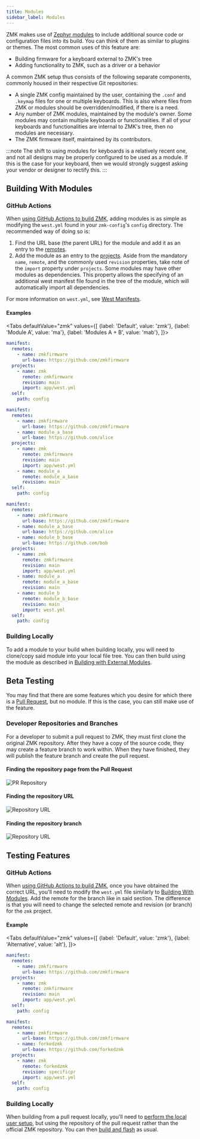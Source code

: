 ```yaml
---
title: Modules
sidebar_label: Modules
---
```



ZMK makes use of [Zephyr modules](https://docs.zephyrproject.org/3.5.0/develop/modules.html) to include additional source code or configuration files into its build. You can think of them as similar to plugins or themes. The most common uses of this feature are:

- Building firmware for a keyboard external to ZMK's tree
- Adding functionality to ZMK, such as a driver or a behavior

A common ZMK setup thus consists of the following separate components, commonly housed in their respective Git repositories:

- A single ZMK config maintained by the user, containing the `.conf` and `.keymap` files for one or multiple keyboards. This is also where files from ZMK or modules should be overridden/modified, if there is a need.
- Any number of ZMK modules, maintained by the module's owner. Some modules may contain multiple keyboards or functionalities. If all of your keyboards and functionalities are internal to ZMK's tree, then no modules are necessary.
- The ZMK firmware itself, maintained by its contributors.

:::note
The shift to using modules for keyboards is a relatively recent one, and not all designs may be properly configured to be used as a module. If this is the case for your keyboard, then we would strongly suggest asking your vendor or designer to rectify this.
:::

## Building With Modules

### GitHub Actions

When [using GitHub Actions to build ZMK](../getting-started/user-setup.mdx), adding modules is as simple as modifying the `west.yml` found in your `zmk-config`'s `config` directory. The recommended way of doing so is:

1. Find the URL base (the parent URL) for the module and add it as an entry to the [remotes](https://docs.zephyrproject.org/3.5.0/develop/west/manifest.html#remotes).
2. Add the module as an entry to the [projects](https://docs.zephyrproject.org/3.5.0/develop/west/manifest.html#projects).
   Aside from the mandatory `name`, `remote`, and the commonly used `revision` properties, take note of the `import` property under `projects`. Some modules may have other modules as dependencies. This property allows the specifying of an additional west manifest file found in the tree of the module, which will automatically import all dependencies.

For more information on `west.yml`, see [West Manifests](https://docs.zephyrproject.org/3.5.0/develop/west/manifest.html).

#### Examples

<Tabs
defaultValue="zmk"
values={[
{label: 'Default', value: 'zmk'},
{label: 'Module A', value: 'ma'},
{label: 'Modules A + B', value: 'mab'},
]}>
<TabItem value="zmk">

```yaml
manifest:
  remotes:
    - name: zmkfirmware
      url-base: https://github.com/zmkfirmware
  projects:
    - name: zmk
      remote: zmkfirmware
      revision: main
      import: app/west.yml
  self:
    path: config
```

</TabItem>
<TabItem value="ma">

```yaml
manifest:
  remotes:
    - name: zmkfirmware
      url-base: https://github.com/zmkfirmware
    - name: module_a_base
      url-base: https://github.com/alice
  projects:
    - name: zmk
      remote: zmkfirmware
      revision: main
      import: app/west.yml
    - name: module_a
      remote: module_a_base
      revision: main
  self:
    path: config
```

</TabItem>
<TabItem value="mab">

```yaml
manifest:
  remotes:
    - name: zmkfirmware
      url-base: https://github.com/zmkfirmware
    - name: module_a_base
      url-base: https://github.com/alice
    - name: module_b_base
      url-base: https://github.com/bob
  projects:
    - name: zmk
      remote: zmkfirmware
      revision: main
      import: app/west.yml
    - name: module_a
      remote: module_a_base
      revision: main
    - name: module_b
      remote: module_b_base
      revision: main
      import: west.yml
  self:
    path: config
```

</TabItem>
</Tabs>

### Building Locally

To add a module to your build when building locally, you will need to clone/copy said module into your local file tree. You can then build using the module as described in [Building with External Modules](../development/local-toolchain/build-flash.mdx#building-with-external-modules).

## Beta Testing

You may find that there are some features which you desire for which there is a [Pull Request](https://github.com/zmkfirmware/zmk/pulls), but no module. If this is the case, you can still make use of the feature.

### Developer Repositories and Branches

For a developer to submit a pull request to ZMK, they must first clone the original ZMK repository. After they have a copy
of the source code, they may create a feature branch to work within. When they have finished, they will publish the feature
branch and create the pull request.

#### Finding the repository page from the Pull Request

![PR Repository](../assets/features/beta-testing/pr-repo-branch.png)

#### Finding the repository URL

![Repository URL](../assets/features/beta-testing/repo-url.png)

#### Finding the repository branch

![Repository URL](../assets/features/beta-testing/repo-branch.png)

## Testing Features

### GitHub Actions

When [using GitHub Actions to build ZMK](../getting-started/user-setup.mdx), once you have obtained the correct URL, you'll need to modify the `west.yml` file similarly to [Building With Modules](#building-with-modules). Add the remote for the branch like in said section. The difference is that you will need to change the selected remote and revision (or branch) for the `zmk` project.

#### Example

<Tabs
defaultValue="zmk"
values={[
{label: 'Default', value: 'zmk'},
{label: 'Alternative', value: 'alt'},
]}>
<TabItem value="zmk">

```yaml
manifest:
  remotes:
    - name: zmkfirmware
      url-base: https://github.com/zmkfirmware
  projects:
    - name: zmk
      remote: zmkfirmware
      revision: main
      import: app/west.yml
  self:
    path: config
```

</TabItem>
<TabItem value="alt">

```yaml
manifest:
  remotes:
    - name: zmkfirmware
      url-base: https://github.com/zmkfirmware
    - name: forkedzmk
      url-base: https://github.com/forkedzmk
  projects:
    - name: zmk
      remote: forkedzmk
      revision: specificpr
      import: app/west.yml
  self:
    path: config
```

</TabItem>
</Tabs>

### Building Locally

When building from a pull request locally, you'll need to [perform the local user setup](../development/local-toolchain/setup/index.md), but using the repository of the pull request rather than the official ZMK repository. You can then [build and flash](../development/local-toolchain/build-flash.mdx) as usual.
